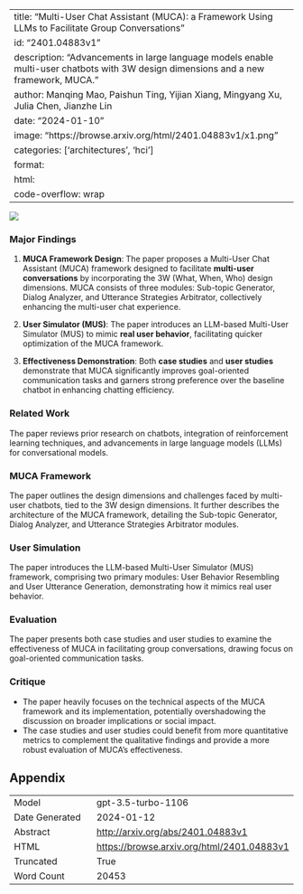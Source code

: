 
---
title: "Multi-User Chat Assistant (MUCA): a Framework Using LLMs to Facilitate Group Conversations"
id: "2401.04883v1"
description: "Advancements in large language models enable multi-user chatbots with 3W design dimensions and a new framework, MUCA."
author: Manqing Mao, Paishun Ting, Yijian Xiang, Mingyang Xu, Julia Chen, Jianzhe Lin
date: "2024-01-10"
image: "https://browse.arxiv.org/html/2401.04883v1/x1.png"
categories: ['architectures', 'hci']
format:
  html:
    code-overflow: wrap
---

![](https://browse.arxiv.org/html/2401.04883v1/x1.png)

### Major Findings

1. **MUCA Framework Design**: The paper proposes a Multi-User Chat Assistant (MUCA) framework designed to facilitate **multi-user conversations** by incorporating the 3W (What, When, Who) design dimensions. MUCA consists of three modules: Sub-topic Generator, Dialog Analyzer, and Utterance Strategies Arbitrator, collectively enhancing the multi-user chat experience.

2. **User Simulator (MUS)**: The paper introduces an LLM-based Multi-User Simulator (MUS) to mimic **real user behavior**, facilitating quicker optimization of the MUCA framework.

3. **Effectiveness Demonstration**: Both **case studies** and **user studies** demonstrate that MUCA significantly improves goal-oriented communication tasks and garners strong preference over the baseline chatbot in enhancing chatting efficiency.

### Related Work

The paper reviews prior research on chatbots, integration of reinforcement learning techniques, and advancements in large language models (LLMs) for conversational models.

### MUCA Framework

The paper outlines the design dimensions and challenges faced by multi-user chatbots, tied to the 3W design dimensions. It further describes the architecture of the MUCA framework, detailing the Sub-topic Generator, Dialog Analyzer, and Utterance Strategies Arbitrator modules.

### User Simulation

The paper introduces the LLM-based Multi-User Simulator (MUS) framework, comprising two primary modules: User Behavior Resembling and User Utterance Generation, demonstrating how it mimics real user behavior.

### Evaluation

The paper presents both case studies and user studies to examine the effectiveness of MUCA in facilitating group conversations, drawing focus on goal-oriented communication tasks.

### Critique

- The paper heavily focuses on the technical aspects of the MUCA framework and its implementation, potentially overshadowing the discussion on broader implications or social impact.
- The case studies and user studies could benefit from more quantitative metrics to complement the qualitative findings and provide a more robust evaluation of MUCA's effectiveness.

## Appendix

|          |          |
|----------|----------|
| Model     | gpt-3.5-turbo-1106       |
| Date Generated     | 2024-01-12       |
| Abstract | [http://arxiv.org/abs/2401.04883v1](http://arxiv.org/abs/2401.04883v1)        |
| HTML     | [https://browse.arxiv.org/html/2401.04883v1](https://browse.arxiv.org/html/2401.04883v1)       |
| Truncated       | True       |
| Word Count       | 20453       |
